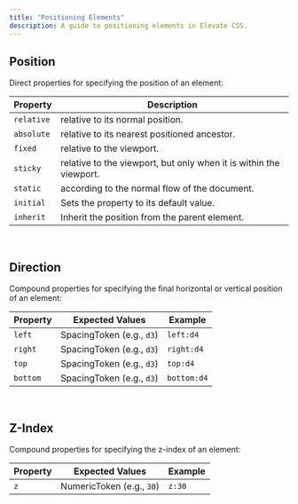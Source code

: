 ```yaml
---
title: "Positioning Elements"
description: A guide to positioning elements in Elevate CSS.
---
```


## Position

Direct properties for specifying the position of an element:

| Property   | Description |
|------------|-------------|
| `relative` |relative to its normal position. |
| `absolute` |relative to its nearest positioned ancestor. |
| `fixed`    | relative to the viewport. |
| `sticky`   |relative to the viewport, but only when it is within the viewport. |
| `static`   | according to the normal flow of the document. |
| `initial`  | Sets the property to its default value. |
| `inherit`  | Inherit the position from the parent element. |

<br/>

## Direction

Compound properties for specifying the final horizontal or vertical position of an element:

| Property   | Expected Values | Example     |
|------------|--------------------|-----------------------|
| `left`    | SpacingToken (e.g., `d3`)      |  `left:d4`  |
| `right`   | SpacingToken (e.g., `d3`)      |  `right:d4`  |
| `top`     | SpacingToken (e.g., `d3`)      |  `top:d4`   |
| `bottom`  | SpacingToken (e.g., `d3`)      |  `bottom:d4`   |

<br/>

## Z-Index

Compound properties for specifying the z-index of an element:

| Property   | Expected Values |  Example        |
|------------|--------------------|-----------------------|
| `z`       | NumericToken  (e.g., `30`)      | `z:30` |